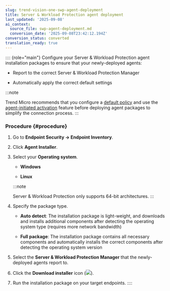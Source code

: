 ```yaml
---
slug: trend-vision-one-swp-agent-deployment
title: Server & Workload Protection agent deployment
last_updated: '2025-09-08'
ai_context:
  source_file: swp-agent-deployment.md
  conversion_date: '2025-09-08T23:42:12.194Z'
conversion_status: converted
translation_ready: true
---
```


:::: {role="main"}
Configure your Server & Workload Protection agent installation packages to ensure that your newly-deployed agents:

- Report to the correct Server & Workload Protection Manager

- Automatically apply the correct default settings

:::note

Trend Micro recommends that you configure a [default policy](create-policies.mdx) and use the [agent-initiated activation](agent-initiated-activation.mdx) feature before deploying agent packages to simplify the connection process.
:::

### Procedure {#procedure}

1.  Go to **Endpoint Security → Endpoint Inventory**.

2.  Click **Agent Installer**.

3.  Select your **Operating system**.

    - **Windows**

    - **Linux**

    :::note

    Server & Workload Protection only supports 64-bit architectures.
    :::

4.  Specify the package type.

    - **Auto detect**: The installation package is light-weight, and downloads and installs additional components after detecting the operating system type (requires more network bandwidth)

    - **Full package**: The installation package contains all necessary components and automatically installs the correct components after detecting the operating system version

5.  Select the **Server & Workload Protection Manager** that the newly-deployed agents report to.

6.  Click the **Download installer** icon (![](/images/downloadInstaller=20230617123737.webp)).

7.  Run the installation package on your target endpoints.
::::
